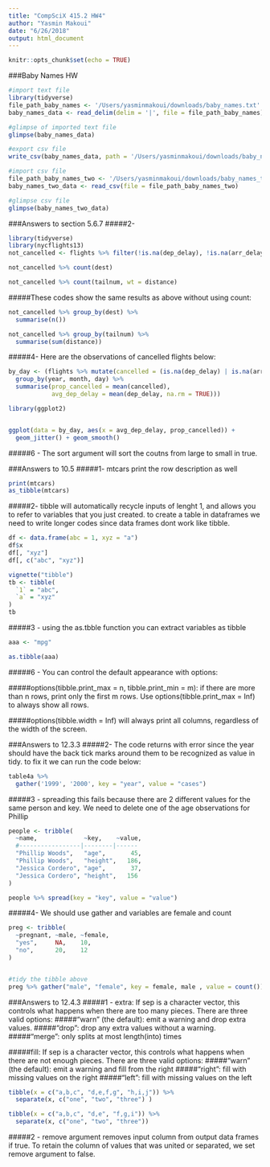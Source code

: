 ```yaml
---
title: "CompSciX 415.2 HW4"
author: "Yasmin Makoui"
date: "6/26/2018"
output: html_document
---
```


```r
knitr::opts_chunk$set(echo = TRUE)
```
###Baby Names HW
```r
#import text file
library(tidyverse)
file_path_baby_names <- '/Users/yasminmakoui/downloads/baby_names.txt'
baby_names_data <- read_delim(delim = '|', file = file_path_baby_names)

#glimpse of imported text file
glimpse(baby_names_data)

#export csv file 
write_csv(baby_names_data, path = '/Users/yasminmakoui/downloads/baby_names_two.csv')

#import csv file
file_path_baby_names_two <- '/Users/yasminmakoui/downloads/baby_names_two.csv'
baby_names_two_data <- read_csv(file = file_path_baby_names_two)

#glimpse csv file
glimpse(baby_names_two_data)
```

###Answers to section 5.6.7
#####2- 
```r
library(tidyverse)
library(nycflights13)
not_cancelled <- flights %>% filter(!is.na(dep_delay), !is.na(arr_delay))

not_cancelled %>% count(dest)

not_cancelled %>% count(tailnum, wt = distance)
```
#####These codes show the same results as above without using count:
```r
not_cancelled %>% group_by(dest) %>%
  summarise(n())

not_cancelled %>% group_by(tailnum) %>%
  summarise(sum(distance))
```

#####4- Here are the observations of cancelled flights below:
```r
by_day <- (flights %>% mutate(cancelled = (is.na(dep_delay) | is.na(arr_delay))) %>%
  group_by(year, month, day) %>% 
  summarise(prop_cancelled = mean(cancelled),
            avg_dep_delay = mean(dep_delay, na.rm = TRUE)))

library(ggplot2)


ggplot(data = by_day, aes(x = avg_dep_delay, prop_cancelled)) + 
  geom_jitter() + geom_smooth()

```

#####6 - The sort argument will sort the coutns from large to small in true.

###Answers to 10.5
#####1- mtcars print the row description as well
```r
print(mtcars)
as_tibble(mtcars)
```

#####2- tibble will automatically recycle inputs of lenght 1, and allows you to refer to variables that you just created. to create a table in dataframes we need to write longer codes since data frames dont work like tibble.
```r
df <- data.frame(abc = 1, xyz = "a")
df$x
df[, "xyz"]
df[, c("abc", "xyz")]
```
```r
vignette("tibble")
tb <- tibble(
  `1` = "abc",
  `a` = "xyz"
)
tb
```

#####3 - using the as.tbble function you can extract variables as tibble
```r
aaa <- "mpg"

as.tibble(aaa)
```

#####6 - You can control the default appearance with options:

#####options(tibble.print_max = n, tibble.print_min = m): if there are more than n rows, print only the first m rows. Use options(tibble.print_max = Inf) to always show all rows.

#####options(tibble.width = Inf) will always print all columns, regardless of the width of the screen.

###Answers to 12.3.3
#####2- The code returns with error since the year should have the back tick marks around them to be recognized as value in tidy. to fix it we can run the code below:
```r
table4a %>% 
  gather('1999', '2000', key = "year", value = "cases")
```

#####3 - spreading this fails because there are 2 different values for the same person and key. We need to delete one of the age observations for Phillip
```r
people <- tribble(
  ~name,             ~key,    ~value,
  #-----------------|--------|------
  "Phillip Woods",   "age",       45,
  "Phillip Woods",   "height",   186,
  "Jessica Cordero", "age",       37,
  "Jessica Cordero", "height",   156
)

people %>% spread(key = "key", value = "value")

```
#####4- We should use gather and variables are female and count
```r
preg <- tribble(
  ~pregnant, ~male, ~female,
  "yes",     NA,    10,
  "no",      20,    12
)


#tidy the tibble above
preg %>% gather("male", "female", key = female, male , value = count()) 

```

###Answers to 12.4.3
#####1 - extra: If sep is a character vector, this controls what happens when there are too many pieces. There are three valid options:
#####"warn" (the default): emit a warning and drop extra values.
#####"drop": drop any extra values without a warning.
#####"merge": only splits at most length(into) times

#####fill: If sep is a character vector, this controls what happens when there are not enough pieces. There are three valid options:
#####"warn" (the default): emit a warning and fill from the right
#####"right": fill with missing values on the right
#####"left": fill with missing values on the left
```r
tibble(x = c("a,b,c", "d,e,f,g", "h,i,j")) %>% 
  separate(x, c("one", "two", "three") )

tibble(x = c("a,b,c", "d,e", "f,g,i")) %>% 
  separate(x, c("one", "two", "three"))
```

#####2 - remove argument removes input column from output data frames if true. To retain the column of values that was united or separated, we set remove argument to false.

